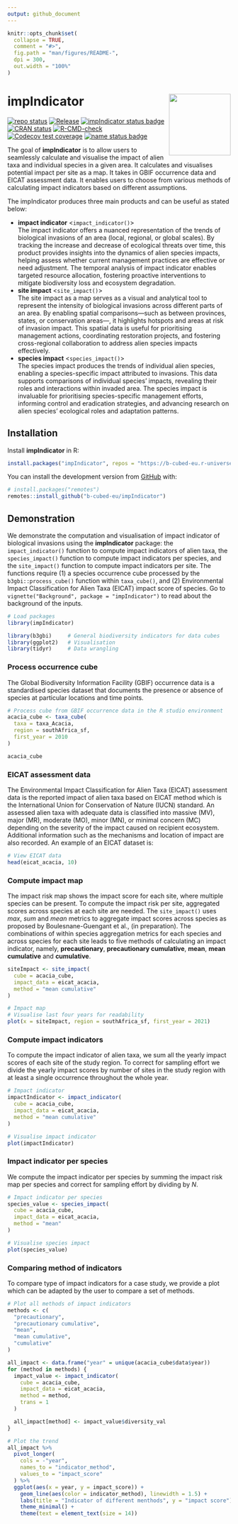 ```yaml
---
output: github_document
---
```


<!-- README.md is generated from README.Rmd. Please edit that file -->

```r
knitr::opts_chunk$set(
  collapse = TRUE,
  comment = "#>",
  fig.path = "man/figures/README-",
  dpi = 300,
  out.width = "100%"
)
```

# impIndicator <img src="man/figures/logo.png" align="right" height="139" alt="" />

<!-- badges: start -->

[![repo status](https://www.repostatus.org/badges/latest/wip.svg)](https://www.repostatus.org/#wip)
[![Release](https://img.shields.io/github/release/b-cubed-eu/impIndicator.svg)](https://github.com/b-cubed-eu/impIndicator/releases)
[![impIndicator status badge](https://b-cubed-eu.r-universe.dev/impIndicator/badges/version)](https://b-cubed-eu.r-universe.dev/impIndicator)
[![CRAN status](https://www.r-pkg.org/badges/version/impIndicator)](https://CRAN.R-project.org/package=impIndicator)
[![R-CMD-check](https://github.com/b-cubed-eu/impIndicator/actions/workflows/R-CMD-check.yaml/badge.svg)](https://github.com/b-cubed-eu/impIndicator/actions/workflows/R-CMD-check.yaml)
[![Codecov test coverage](https://codecov.io/gh/b-cubed-eu/impIndicator/graph/badge.svg)](https://app.codecov.io/gh/b-cubed-eu/impIndicator)
[![name status badge](https://b-cubed-eu.r-universe.dev/badges/:name?color=6CDDB4)](https://b-cubed-eu.r-universe.dev/)

<!-- badges: end -->

The goal of **impIndicator** is to allow users to seamlessly calculate and visualise the impact of alien taxa and individual species in a given area. It calculates and visualises potential impact per site as a map. It takes in GBIF occurrence data and EICAT assessment data. It enables users to choose from various methods 
of calculating impact indicators based on different assumptions.\

The impIndicator produces three main products and can be useful as stated below:\

- **impact indicator** <`impact_indicator()`>\
The impact indicator offers a nuanced representation of the trends of biological invasions of an area (local, regional, or global scales). By tracking the increase and decrease of ecological threats over time, this product provides insights into the dynamics of alien species impacts, helping assess whether current management practices are effective or need adjustment. The temporal analysis of impact indicator enables targeted resource allocation, fostering proactive interventions to mitigate biodiversity loss and ecosystem degradation.\
- **site impact** <`site_impact()`>\
The site impact as a map serves as a visual and analytical tool to represent the intensity of biological invasions across different parts of an area. By enabling spatial comparisons—such as between provinces, states, or conservation areas—, it highlights hotspots and areas at risk of invasion impact. This spatial data is useful for prioritising management actions, coordinating restoration projects, and fostering cross-regional collaboration to address alien species impacts effectively.\
- **species impact** <`species_impact()`>\
The species impact produces the trends of individual alien species, enabling a species-specific impact attributed to invasions. This data supports comparisons of individual species’ impacts, revealing their roles and interactions within invaded area. The species impact is invaluable for prioritising species-specific management efforts, informing control and eradication strategies, and advancing research on alien species' ecological roles and adaptation patterns.

## Installation

Install **impIndicator** in R:

```r
install.packages("impIndicator", repos = "https://b-cubed-eu.r-universe.dev")
```

You can install the development version from [GitHub](https://github.com/) with:

``` r
# install.packages("remotes")
remotes::install_github("b-cubed-eu/impIndicator")
```

## Demonstration

We demonstrate the computation and visualisation of impact indicator of biological invasions using the **impIndicator** package: the `impact_indicator()` function to compute impact indicators of alien taxa, the `species_impact()` function to compute impact indicators per species, and the `site_impact()` function to compute impact indicators per site. The functions require (1) a species occurrence cube processed by the `b3gbi::process_cube()` function within `taxa_cube()`, and (2) Environmental Impact Classification for Alien Taxa (EICAT) impact score of species. Go to `vignette("Background", package = "impIndicator")` to read about the background of the inputs.

```r
# Load packages
library(impIndicator)

library(b3gbi)     # General biodiversity indicators for data cubes
library(ggplot2)   # Visualisation
library(tidyr)     # Data wrangling
```

### Process occurrence cube

The Global Biodiversity Information Facility (GBIF) occurrence data is a standardised species dataset that documents the presence or absence of species at particular locations and time points.

```r
# Process cube from GBIF occurrence data in the R studio environment
acacia_cube <- taxa_cube(
  taxa = taxa_Acacia,
  region = southAfrica_sf,
  first_year = 2010
)

acacia_cube
```

### EICAT assessment data

The Environmental Impact Classification for Alien Taxa (EICAT) assessment data is the reported impact of alien taxa based on EICAT method which is the International Union for Conservation of Nature (IUCN) standard. An assessed alien taxa with adequate data is classified into massive (MV), major (MR), moderate (MO), minor (MN), or minimal concern (MC) depending on the severity of the impact caused on recipient ecosystem. Additional information such as the mechanisms and location of impact are also recorded. 
An example of an EICAT dataset is:

```r
# View EICAT data
head(eicat_acacia, 10)
```

### Compute impact map

The impact risk map shows the impact score for each site, where multiple species can be present. To compute the impact risk per site, aggregated scores across species at each site are needed. The `site_impact()` uses *max*, *sum* and *mean* metrics to aggregate impact scores across species as proposed by Boulesnane-Guengant et al., (in preparation). The combinations of within species aggregation metrics for each species and across species for each site leads to five methods of calculating an impact indicator, namely, **precautionary**, **precautionary cumulative**, **mean**, **mean cumulative** and **cumulative**.\

```r
siteImpact <- site_impact(
  cube = acacia_cube,
  impact_data = eicat_acacia,
  method = "mean cumulative"
)

# Impact map
# Visualise last four years for readability
plot(x = siteImpact, region = southAfrica_sf, first_year = 2021)
```

### Compute impact indicators

To compute the impact indicator of alien taxa, we sum all the yearly impact scores of each site of the study region. To correct for sampling effort we divide the yearly impact scores by number of sites in the study region with at least a single occurrence throughout the whole year.

```r
# Impact indicator
impactIndicator <- impact_indicator(
  cube = acacia_cube,
  impact_data = eicat_acacia,
  method = "mean cumulative"
)

# Visualise impact indicator
plot(impactIndicator)
```

### Impact indicator per species

We compute the impact indicator per species by summing the impact risk map per species and correct for sampling effort by dividing by $N$.

```r
# Impact indicator per species
species_value <- species_impact(
  cube = acacia_cube,
  impact_data = eicat_acacia,
  method = "mean"
)

# Visualise species impact
plot(species_value)
```

### Comparing method of indicators

To compare type of impact indicators for a case study, we provide a plot which can
be adapted by the user to compare a set of methods.

```r
# Plot all methods of impact indicators
methods <- c(
  "precautionary",
  "precautionary cumulative",
  "mean",
  "mean cumulative",
  "cumulative"
)

all_impact <- data.frame("year" = unique(acacia_cube$data$year))
for (method in methods) {
  impact_value <- impact_indicator(
    cube = acacia_cube,
    impact_data = eicat_acacia,
    method = method,
    trans = 1
  )

  all_impact[method] <- impact_value$diversity_val
}

# Plot the trend
all_impact %>%
  pivot_longer(
    cols = -"year",
    names_to = "indicator_method",
    values_to = "impact_score"
  ) %>%
  ggplot(aes(x = year, y = impact_score)) +
    geom_line(aes(color = indicator_method), linewidth = 1.5) +
    labs(title = "Indicator of different menthods", y = "impact score") +
    theme_minimal() +
    theme(text = element_text(size = 14))
```
